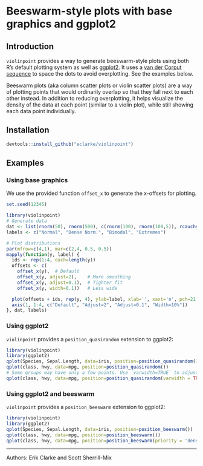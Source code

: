 # Beeswarm-style plots with base graphics and ggplot2

## Introduction

`violinpoint` provides a way to generate beeswarm-style plots using both R's default plotting system as well as [ggplot2](http://ggplot2.org). It uses a [van der Corput sequence](http://en.wikipedia.org/wiki/Van_der_Corput_sequence) to space the dots to avoid overplotting. See the examples below.

Beeswarm plots (aka column scatter plots or violin scatter plots) are a way of plotting points that would ordinarily overlap so that they fall next to each other instead. In addition to reducing overplotting, it helps visualize the density of the data at each point (similar to a violin plot), while still showing each data point individually.

## Installation

```r
devtools::install_github("eclarke/violinpoint")
```

## Examples

### Using base graphics

We use the provided function `offset_x` to generate the x-offsets for plotting.
```r
set.seed(12345)

library(violinpoint)
# Generate data
dat <- list(rnorm(50), rnorm(500), c(rnorm(100), rnorm(100,5)), rcauchy(100))
labels <- c("Normal", "Dense Norm.", "Bimodal", "Extremes")

# Plot distributions
par(mfrow=c(4,1), mar=c(2,4, 0.5, 0.5))
mapply(function(y, label) {
  ids <- rep(1:4, each=length(y))
  offsets <- c(
    offset_x(y),  # Default
    offset_x(y, adjust=2),    # More smoothing
    offset_x(y, adjust=0.1),  # Tighter fit
    offset_x(y, width=0.1))   # Less wide

  plot(offsets + ids, rep(y, 4), ylab=label, xlab='', xaxt='n', pch=21, las=1)
  axis(1, 1:4, c("Default", "Adjust=2", "Adjust=0.1", "Width=10%"))
}, dat, labels)
```

### Using ggplot2

`violinpoint` provides a `position_quasirandom` extension to ggplot2:
```r
library(violinpoint)
library(ggplot2)
qplot(Species, Sepal.Length, data=iris, position=position_quasirandom())
qplot(class, hwy, data=mpg, position=position_quasirandom())
# Some groups may have only a few points. Use `varwidth=TRUE` to adjust width dynamically.
qplot(class, hwy, data=mpg, position=position_quasirandom(varwidth = TRUE))

```

### Using ggplot2 and beeswarm

`violinpoint` provides a `position_beeswarm` extension to ggplot2:
```r
library(violinpoint)
library(ggplot2)
qplot(Species, Sepal.Length, data=iris, position=position_beeswarm())
qplot(class, hwy, data=mpg, position=position_beeswarm())
qplot(class, hwy, data=mpg, position=position_beeswarm(priority = 'density',cex=3))

```


------
Authors: Erik Clarke and Scott Sherrill-Mix

